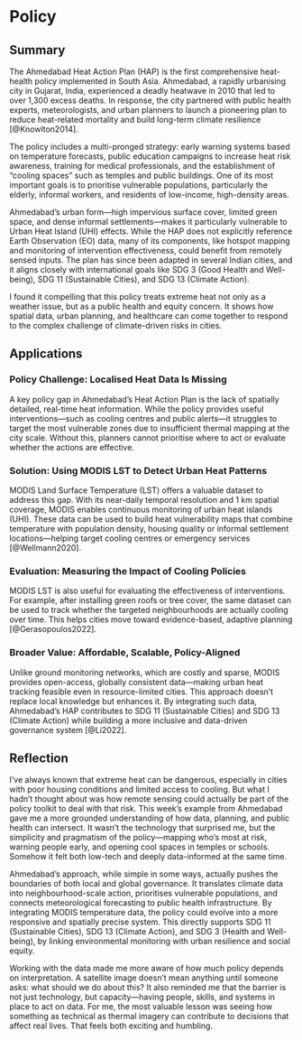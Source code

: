 # Policy

## Summary

The Ahmedabad Heat Action Plan (HAP) is the first comprehensive heat-health policy implemented in South Asia. Ahmedabad, a rapidly urbanising city in Gujarat, India, experienced a deadly heatwave in 2010 that led to over 1,300 excess deaths. In response, the city partnered with public health experts, meteorologists, and urban planners to launch a pioneering plan to reduce heat-related mortality and build long-term climate resilience [@Knowlton2014].

The policy includes a multi-pronged strategy: early warning systems based on temperature forecasts, public education campaigns to increase heat risk awareness, training for medical professionals, and the establishment of “cooling spaces” such as temples and public buildings. One of its most important goals is to prioritise vulnerable populations, particularly the elderly, informal workers, and residents of low-income, high-density areas.

Ahmedabad’s urban form—high impervious surface cover, limited green space, and dense informal settlements—makes it particularly vulnerable to Urban Heat Island (UHI) effects. While the HAP does not explicitly reference Earth Observation (EO) data, many of its components, like hotspot mapping and monitoring of intervention effectiveness, could benefit from remotely sensed inputs. The plan has since been adapted in several Indian cities, and it aligns closely with international goals like SDG 3 (Good Health and Well-being), SDG 11 (Sustainable Cities), and SDG 13 (Climate Action).

I found it compelling that this policy treats extreme heat not only as a weather issue, but as a public health and equity concern. It shows how spatial data, urban planning, and healthcare can come together to respond to the complex challenge of climate-driven risks in cities.

## Applications

### Policy Challenge: Localised Heat Data Is Missing

A key policy gap in Ahmedabad’s Heat Action Plan is the lack of spatially detailed, real-time heat information. While the policy provides useful interventions—such as cooling centres and public alerts—it struggles to target the most vulnerable zones due to insufficient thermal mapping at the city scale. Without this, planners cannot prioritise where to act or evaluate whether the actions are effective.

### Solution: Using MODIS LST to Detect Urban Heat Patterns

MODIS Land Surface Temperature (LST) offers a valuable dataset to address this gap. With its near-daily temporal resolution and 1 km spatial coverage, MODIS enables continuous monitoring of urban heat islands (UHI). These data can be used to build heat vulnerability maps that combine temperature with population density, housing quality or informal settlement locations—helping target cooling centres or emergency services [@Wellmann2020].

### Evaluation: Measuring the Impact of Cooling Policies

MODIS LST is also useful for evaluating the effectiveness of interventions. For example, after installing green roofs or tree cover, the same dataset can be used to track whether the targeted neighbourhoods are actually cooling over time. This helps cities move toward evidence-based, adaptive planning [@Gerasopoulos2022].

### Broader Value: Affordable, Scalable, Policy-Aligned

Unlike ground monitoring networks, which are costly and sparse, MODIS provides open-access, globally consistent data—making urban heat tracking feasible even in resource-limited cities. This approach doesn’t replace local knowledge but enhances it. By integrating such data, Ahmedabad’s HAP contributes to SDG 11 (Sustainable Cities) and SDG 13 (Climate Action) while building a more inclusive and data-driven governance system [@Li2022].

## Reflection

I’ve always known that extreme heat can be dangerous, especially in cities with poor housing conditions and limited access to cooling. But what I hadn’t thought about was how remote sensing could actually be part of the policy toolkit to deal with that risk. This week’s example from Ahmedabad gave me a more grounded understanding of how data, planning, and public health can intersect. It wasn’t the technology that surprised me, but the simplicity and pragmatism of the policy—mapping who’s most at risk, warning people early, and opening cool spaces in temples or schools. Somehow it felt both low-tech and deeply data-informed at the same time.

Ahmedabad’s approach, while simple in some ways, actually pushes the boundaries of both local and global governance. It translates climate data into neighbourhood-scale action, prioritises vulnerable populations, and connects meteorological forecasting to public health infrastructure. By integrating MODIS temperature data, the policy could evolve into a more responsive and spatially precise system. This directly supports SDG 11 (Sustainable Cities), SDG 13 (Climate Action), and SDG 3 (Health and Well-being), by linking environmental monitoring with urban resilience and social equity.

Working with the data made me more aware of how much policy depends on interpretation. A satellite image doesn’t mean anything until someone asks: what should we do about this? It also reminded me that the barrier is not just technology, but capacity—having people, skills, and systems in place to act on data. For me, the most valuable lesson was seeing how something as technical as thermal imagery can contribute to decisions that affect real lives. That feels both exciting and humbling.
